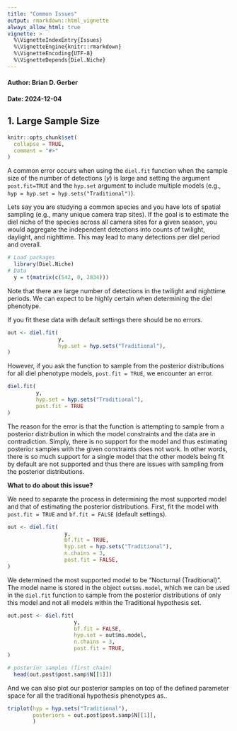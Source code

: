 ```yaml
---
title: "Common Issues"
output: rmarkdown::html_vignette
always_allow_html: true
vignette: >
  %\VignetteIndexEntry{Issues}
  %\VignetteEngine{knitr::rmarkdown}
  %\VignetteEncoding{UTF-8}
  %\VignetteDepends{Diel.Niche}
---
```


#### Author: Brian D. Gerber
#### Date: 2024-12-04



## 1. Large Sample Size

```r
knitr::opts_chunk$set(
  collapse = TRUE,
  comment = "#>"
)
```

A common error occurs when using the `diel.fit` function when the sample size of the number of detections ($y$) is large and setting the argument `post.fit=TRUE` and the `hyp.set` argument to include multiple models (e.g., `hyp = hyp.set = hyp.sets("Traditional")`).

Lets say you are studying a common species and you have lots of spatial sampling (e.g., many unique camera trap sites). If the goal is to estimate the diel niche of the species across all camera sites for a given season, you would aggregate the independent detections into counts of twilight, daylight, and nighttime. This may lead to many detections per diel period and overall.

```r
# Load packages
  library(Diel.Niche)
# Data
  y = t(matrix(c(542, 0, 2834)))
```

Note that there are large number of detections in the twilight and nighttime periods. We can expect to be highly certain when determining the diel phenotype.

If you fit these data with default settings there should be no errors.

```r
out <- diel.fit(
                y,
                hyp.set = hyp.sets("Traditional"),
)
```

However, if you ask the function to sample from the posterior distributions for all diel phenotype models, `post.fit = TRUE`, we encounter an error. 

```r
diel.fit(
         y,
         hyp.set = hyp.sets("Traditional"),
         post.fit = TRUE
)
```

The reason for the error is that the function is attempting to sample from a posterior distribution in which the model constraints and the data are in contradiction. Simply, there is no support for the model and thus estimating posterior samples with the given constraints does not work. In other words, there is so much support for a single model that the other models being fit by default are not supported and thus there are issues with sampling from the posterior distributions. 

**What to do about this issue?**

We need to separate the process in determining the most supported model and that of estimating the posterior distributions. First, fit the model with `post.fit = TRUE` and `bf.fit = FALSE` (default settings). 

```r
out <- diel.fit(
                  y,
                  bf.fit = TRUE,
                  hyp.set = hyp.sets("Traditional"),  
                  n.chains = 3,
                  post.fit = FALSE,
)
```

We determined the most supported model to be "Nocturnal (Traditional)". The model name is stored in the object `out$ms.model`, which we can be used in the `diel.fit` function to sample from the posterior distributions of only this model and not all models within the Traditional hypothesis set.

```r
out.post <- diel.fit(
                     y,
                     bf.fit = FALSE,
                     hyp.set = out$ms.model,  
                     n.chains = 3,
                     post.fit = TRUE,
)

# posterior samples (first chain)
  head(out.post$post.samp$N[[1]])

```
And we can also plot our posterior samples on top of the defined parameter space for all the traditional hypothesis phenotypes as..

```r
triplot(hyp = hyp.sets("Traditional"),
        posteriors = out.post$post.samp$N[[1]],
        )
```